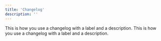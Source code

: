 ```yaml
---
title: 'Changelog'
description: ''
---
```


<Update label="2024-10-12" description="v0.1.1">
  This is how you use a changelog with a label 
  and a description.
</Update>
<Update label="2024-10-11" description="v0.1.0">
  This is how you use a changelog with a label 
  and a description.
</Update>